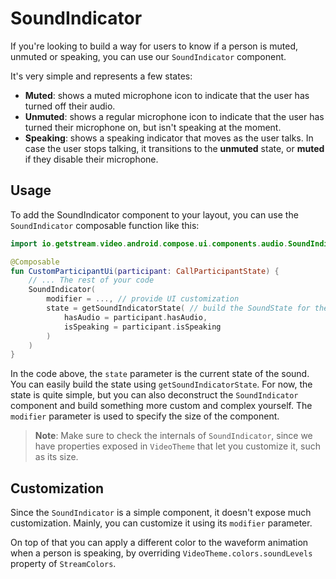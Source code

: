 # SoundIndicator

If you're looking to build a way for users to know if a person is muted, unmuted or speaking, you can use our `SoundIndicator` component.

It's very simple and represents a few states:

* **Muted**: shows a muted microphone icon to indicate that the user has turned off their audio.
* **Unmuted**: shows a regular microphone icon to indicate that the user has turned their microphone on, but isn't speaking at the moment.
* **Speaking**: shows a speaking indicator that moves as the user talks. In case the user stops talking, it transitions to the **unmuted** state, or **muted** if they disable their microphone.

## Usage

To add the SoundIndicator component to your layout, you can use the `SoundIndicator` composable function like this:

```kotlin
import io.getstream.video.android.compose.ui.components.audio.SoundIndicator

@Composable
fun CustomParticipantUi(participant: CallParticipantState) {
    // ... The rest of your code
    SoundIndicator(
        modifier = ..., // provide UI customization
        state = getSoundIndicatorState( // build the SoundState for the indicator
            hasAudio = participant.hasAudio,
            isSpeaking = participant.isSpeaking
        )
    )
}
```

In the code above, the `state` parameter is the current state of the sound. You can easily build the state using `getSoundIndicatorState`. For now, the state is quite simple, but you can also deconstruct the `SoundIndicator` component and build something more custom and complex yourself. The `modifier` parameter is used to specify the size of the component.

>  **Note**: Make sure to check the internals of `SoundIndicator`, since we have properties exposed in `VideoTheme` that let you customize it, such as its size.

## Customization

Since the `SoundIndicator` is a simple component, it doesn't expose much customization. Mainly, you can customize it using its `modifier` parameter.

On top of that you can apply a different color to the waveform animation when a person is speaking, by overriding `VideoTheme.colors.soundLevels` property of `StreamColors`.
